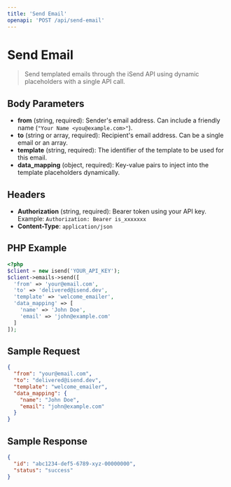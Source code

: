 ```yaml
---
title: 'Send Email'
openapi: 'POST /api/send-email'
---
```

# Send Email

> Send templated emails through the iSend API using dynamic placeholders with a single API call.

## Body Parameters

- **from** (string, required): Sender's email address. Can include a friendly name (`"Your Name <you@example.com>"`).
- **to** (string or array, required): Recipient's email address. Can be a single email or an array.
- **template** (string, required): The identifier of the template to be used for this email.
- **data_mapping** (object, required): Key-value pairs to inject into the template placeholders dynamically.

## Headers

- **Authorization** (string, required): Bearer token using your API key. Example: `Authorization: Bearer is_xxxxxxx`
- **Content-Type**: `application/json`

## PHP Example

```php
<?php
$client = new isend('YOUR_API_KEY');
$client->emails->send([
  'from' => 'your@email.com',
  'to' => 'delivered@isend.dev',
  'template' => 'welcome_emailer',
  'data_mapping' => [
    'name' => 'John Doe',
    'email' => 'john@example.com'
  ]
]);
```

## Sample Request

```json
{
  "from": "your@email.com",
  "to": "delivered@isend.dev",
  "template": "welcome_emailer",
  "data_mapping": {
    "name": "John Doe",
    "email": "john@example.com"
  }
}
```

## Sample Response

```json
{
  "id": "abc1234-def5-6789-xyz-00000000",
  "status": "success"
}
```
